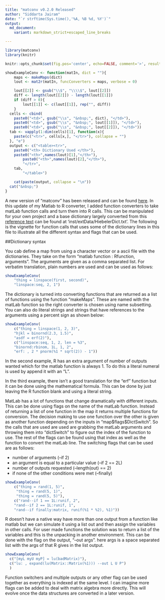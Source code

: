 ```yaml
---
title: "matconv v0.2.0 Released"
author: "Siddarta Jairam"
date: "`r strftime(Sys.time(),'%A, %B %d, %Y')`"
output:
  md_document:
    variant: markdown_strict+escaped_line_breaks

---
```



```r
library(matconv)
library(knitr)

knitr::opts_chunk$set(fig.pos='center', echo=FALSE, comment='>', results='asis')

showExampleConv <- function(matIn, dict = ""){
	maps <- makeMaps(dict)
	lout <- mat2r(matIn, funcConverters = maps, verbose = 0)

	lout[[2]] <- gsub("\\$", "\\\\$", lout[[2]])
	diff <- length(lout[[2]]) - length(lout[[1]])
	if (diff > 0){
		lout[[1]] <- c(lout[[1]], rep("", diff))
	}
  cells <- cbind(
    paste0("<td>", gsub("\\s", "&nbsp;", dict), "</td>"),
    paste0("<td>", gsub("\\s", "&nbsp;", lout[[1]]), "</td>"),
    paste0("<td>", gsub("\\s", "&nbsp;", lout[[2]]), "</td>"))
  tab <- vapply(1:dim(cells)[1], function(x){
    paste(c("<tr>", cells[x,], "</tr>"), collapse = "")
  }, "e")
  output <- c("<table><tr>",
    paste0("<th> Dictionary Used </th>"),
    paste0("<th>",names(lout)[1],"</th>"),
		paste0("<th>",names(lout)[2],"</th>"),
		"</tr>",
    tab,
		"</table>")

	cat(paste(output, collapse = "\n"))
  cat("&nbsp;")
}

```

A new version of "matconv" has been released and can be found [here](https://github.com/sidjai/matconv). In this update of my Matlab to R converter, I added function converters to take matLab function calls and turn them into R calls. This can be manipulated for your own project and a base dictionary largely converted from this [reference text](http://www.math.umaine.edu/~hiebeler/comp/matlabR.pdf) can be found at 'inst/extData/HiebelerDict.txt'. The following is the vignette for function calls that uses some of the dictionary lines in this file to illustrate all the different syntax and flags that can be used.

##Dictionary syntax

You cab define a map from using a character vector or a ascii file with the dictionaries. They take on the form "matlab function : Rfunction, arguments". The arguments are given as a comma separated list. For verbatim translation, plain numbers are used and can be used as follows: \n

```r

showExampleConv(
	"thing = linspace(first, second)",
	"linspace:seq, 2, 1")

```

The dictionary is turned into converting functions that are returned as a list of functions using the function "makeMaps". These are named with the matLab function so the right converter is chosen using name subsetting. You can also do literal strings and strings that have references to the arguments using a percent sign as shown below:\n

```r
showExampleConv(
	c("thing = linspace(1, 2, 3)",
	"hjkl = binornd(2.3, 1.5)",
	"asdf = erf(2)"),
	c("linspace:seq, 1, 2, len = %3",
	"binornd:rbinom, 1L, 1, 2",
	"erf: , 2 * pnorm(%1 * sqrt(2)) - 1"))

```

In the second example, R has an extra argument of number of outputs wanted which for the matlab function is always 1. To do this a literal numeral is used by append it with an "L".

In the third example, there isn't a good translation for the "erf" function but it can be done using the mathematical formula. This can be done by just leaving the R function blank and using a literal string.

MatLab has a lot of functions that change dramatically with different inputs. This can be done using flags on the name of the matLab function. Instead of returning a list of one function in the map it returns multiple functions for conversion. The decision making to use one function over the other is given as another function depending on the inputs in "map\$flags\$DictSwitch". So the calls that are used are used are grabbing the matLab arguments and throwing them into "dictSwitch" to figure out the index of the function to use. The rest of the flags can be found using that index as well as the function to convert the matLab line. The switching flags that can be used are as follows:\n

- number of arguments (--if 2)
- an argument is equal to a particular value (--if 2 == 2L)
- number of outputs requested (--length(out) == 2)
- if none of the other conditions were met (--finally)

```r
showExampleConv(
	c("thing = rand(1, 5)",
	 "thing = rand(5, 1)",
	 "thing = rand(5, 5)"),
	c("rand--if 1 == 1L:runif, 2",
    "rand--if 2 == 1L:runif, 1",
    "rand--if finally:matrix, runif(%1 * %2), %1)"))

```

R doesn't have a native way have more than one output from a function like matlab but we can simulate it using a list out and then assign the variables in other calls. For user made functions the solution was to return a list of the variables and this is the unpacking in another environment. This can be done with the flag on the output, "--out args". here args is a space separated list with the args of that R gives in the list output.\n

```r
showExampleConv(
  c("[myL myU myP] = lu(badMatrix)"),
  c("lu: , expand(lu(Matrix::Matrix(%1))) --out L U P")
  )

```

Function switchers and multiple outputs or any other flag can be used together as everything is indexed at the same level. I can imagine more flags can be added to deal with matrix algebra more directly. This will evolve once the data structures are converted in a later version.
